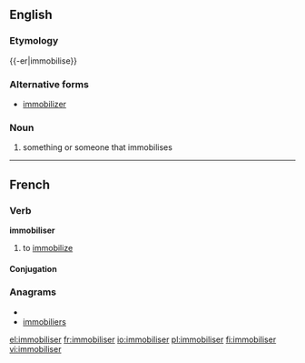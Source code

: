 ==English==

===Etymology===
{{-er|immobilise}}

===Alternative forms===
* [[immobilizer]]

===Noun===
{{wikipedia}}
{{en-noun}}

# something or someone that immobilises

----

==French==

===Verb===
'''immobiliser'''

# to [[immobilize]]

====Conjugation====
{{fr-conj-er|immobilis|avoir}}

===Anagrams===
* {{alphagram|beiiilmmors}}
* [[immobiliers#French|immobiliers]]

[[el:immobiliser]]
[[fr:immobiliser]]
[[io:immobiliser]]
[[pl:immobiliser]]
[[fi:immobiliser]]
[[vi:immobiliser]]